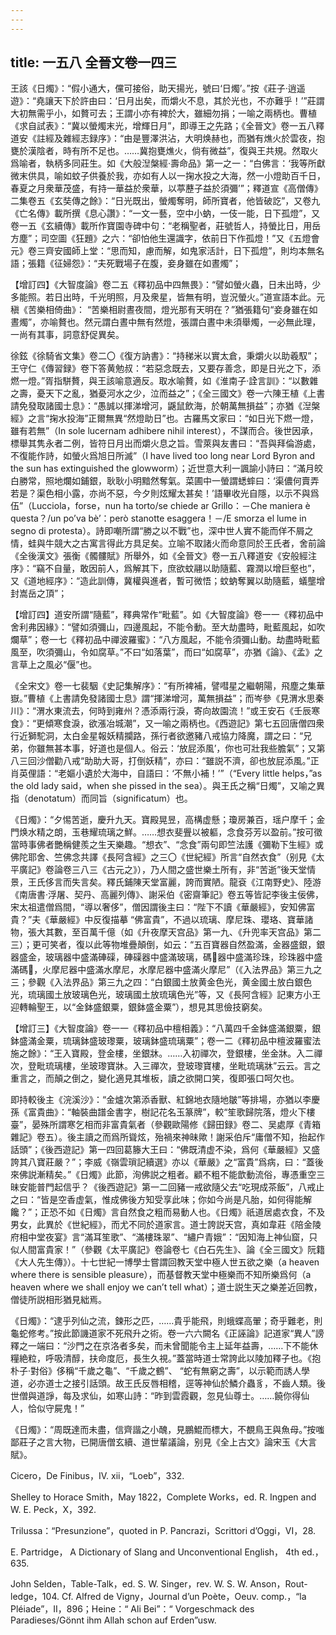 ```yaml
---
---
---
```

title: 一五八 全晉文卷一四三
---




王該《日燭》：“假小通大，儻可接俗，助天揚光，號曰‘日燭’。”按《莊子·逍遥遊》：“堯讓天下於許由曰：‘日月出矣，而爝火不息，其於光也，不亦難乎！’”莊謂大初無需乎小，如贅可去；王謂小亦有裨於大，雖細勿捐；一喻之兩柄也。曹植《求自試表》：“冀以螢燭末光，增輝日月”，即導王之先路；《全晉文》卷一五八釋道安《註經及雜經志録序》：“由是豐澤洪沾，大明焕赫也，而猶有燋火於雲夜，抱甕於漢陰者，時有所不足也。……冀抱甕燋火，倘有微益”，復與王共規。然取火爲喻者，執柄多同莊生。如《大般湼槃經·壽命品》第一之一：“白佛言：‘我等所獻微末供具，喻如蚊子供養於我，亦如有人以一掬水投之大海，然一小燈助百千日，春夏之月衆華茂盛，有持一華益於衆華，以葶藶子益於須彌’”；釋道宣《高僧傳》二集卷五《玄奘傳之餘》：“日光既出，螢燭奪明，師所寶者，他皆破訖”，又卷九《亡名傳》載所撰《息心讚》：“一文一藝，空中小蚋，一伎一能，日下孤燈”，又卷一五《玄續傳》載所作寶園寺碑中句：“老稱聖者，莊號哲人，持螢比日，用岳方塵”；司空圖《狂題》之六：“卻怕他生還識字，依前日下作孤燈！”又《五燈會元》卷三齊安國師上堂：“思而知，慮而解，如鬼家活計，日下孤燈”，則均本無名語；張籍《征婦怨》：“夫死戰場子在腹，妾身雖在如晝燭”；

【增訂四】《大智度論》卷二五《釋初品中四無畏》：“譬如螢火蟲，日未出時，少多能照。若日出時，千光明照，月及衆星，皆無有明，豈況螢火。”道宣語本此。元稹《苦樂相倚曲》： “苦樂相尉晝夜間，燈光那有天明在？”猶張籍句“妾身雖在如晝燭”，亦喻贅也。然元謂白晝中無有然燈，張謂白晝中未須舉燭，一必無此理，一尚有其事，詞意舒促異矣。

徐鉉《徐騎省文集》卷二〇《復方訥書》：“持稊米以實太倉，秉爝火以助羲馭”；王守仁《傳習録》卷下答黄勉叔：“若惡念既去，又要存善念，即是日光之下，添燃一燈。”胥指駢贅，與王該喻意適反。取水喻贅，如《淮南子·詮言訓》：“以數雜之壽，憂天下之亂，猶憂河水之少，泣而益之”；《全三國文》卷一六陳王植《上書請免發取諸國士息》：“愚誠以揮涕增河，鼷鼠飲海，於朝萬無損益”；亦猶《湼槃經》之言“掬水投海”正爾無異“然燈助日”也。古羅馬文家曰：“如日光下燃一燈，雖有若無”（In sole lucernam adhibere nihil interest），不謀而合。後世因承，標舉其隽永者二例，皆符日月出而爝火息之旨。雪萊與友書曰：“吾與拜倫游處，不復能作詩，如螢火爲旭日所滅”（I have lived too long near Lord Byron and the sun has extinguished the glowworm）；近世意大利一諷諭小詩曰：“滿月皎白勝常，照地爛如鋪銀，耿耿小明黯然奪氣。菜圃中一螢謂蟋蟀曰：‘渠儂何賣弄若是？渠色相小露，亦尚不惡，今夕則炫耀太甚矣！’語畢收光自隱，以示不與爲伍”（Lucciola，forse，nun ha torto/se chiede ar Grillo：－Che maniera è questa？/un po’va bè’：però stanotte esaggera！－/E smorza el lume in segno di protesta）。詩即嘲所謂“勝之以不戰”也，深中世人實不能而佯不屑之情，蛙與牛競大之古寓言得此方具足矣。立喻不取諸火而命意同於王氏者，舍前論《全後漢文》張衡《髑髏賦》所舉外，如《全晉文》卷一五八釋道安《安般經注序》：“竊不自量，敢因前人，爲解其下，庶欲蚊翮以助隨藍、霧潤以增巨壑也”，又《道地經序》：“造此訓傳，冀權與進者，暫可微悟；蚊蚋奪翼以助隨藍，蟻壟增封嵩岳之頂”；

【增訂四】道安所謂“隨藍”，釋典常作“毗藍”。如《大智度論》卷一一《釋初品中舍利弗因緣》：“譬如須彌山，四邊風起，不能令動。至大劫盡時，毗藍風起，如吹爛草”；卷一七《釋初品中禪波羅蜜》：“八方風起，不能令須彌山動。劫盡時毗藍風至，吹須彌山，令如腐草。”不曰“如落葉”，而曰“如腐草”，亦猶《論》、《孟》之言草上之風必“偃”也。

《全宋文》卷一七裴駰《史記集解序》：“有所裨補，譬嘒星之繼朝陽，飛塵之集華嶽。”曹植《上書請免發諸國士息》謂“揮涕增河，萬無損益”；而岑參《見渭水思秦川》：“渭水東流去，何時到雍州？憑添兩行淚，寄向故園流！”或王安石《壬辰寒食》：“更傾寒食淚，欲漲冶城潮”，又一喻之兩柄也。《西遊記》第七五回唐僧四衆行近獅駝洞，太白金星報妖精攔路，孫行者欲邀豬八戒協力降魔，謂之曰：“兄弟，你雖無甚本事，好道也是個人。俗云：‘放屁添風’，你也可壯我些膽氣”；又第八三回沙僧勸八戒“助助大哥，打倒妖精”，亦曰：“雖説不濟，卻也放屁添風。”正肖英俚語：“老嫗小遺於大海中，自語曰：‘不無小補！’”（“Every little helps，”as the old lady said，when she pissed in the sea）。與王氏之稱“日燭”，又喻之異指（denotatum）而同旨（significatum）也。

《日燭》：“夕惕苦逝，慶升九天。寶殿晃昱，高構虚懸；瓊房兼百，瑶户摩千；金門焕水精之朗，玉巷耀琉璃之鮮。……想衣斐舋以被軀，念食芬芳以盈前。”按可徵當時事佛者艷稱健羨之生天樂趣。“想衣”、“念食”兩句即竺法護《彌勒下生經》或佛陀耶舍、竺佛念共譯《長阿含經》之三〇《世紀經》所言“自然衣食”（别見《太平廣記》卷論卷三八三《古元之》），乃人間之盛世樂土所有，非“苦逝”後天堂情景，王氏侈言而失言矣。釋氏鋪陳天堂富麗，誇而實陋。龍袞《江南野史》、陸游《南唐書·浮屠、契丹、高麗列傳》、謝采伯《密齋筆記》卷五等皆記李後主佞佛，宋太祖遣僧爲間，“導以奢侈”，僧因謂後主曰：“陛下不讀《華嚴經》，安知佛富貴？”夫《華嚴經》中反復描摹 “佛富貴”，不過以琉璃、摩尼珠、瓔珞、寶華諸物，張大其數，至百萬千億（如《升夜摩天宫品》第一九、《升兜率天宫品》第二三）；更可笑者，復以此等物堆疊顛倒，如云：“五百寶器自然盈滿，金器盛銀，銀器盛金，玻璃器中盛滿硨磲，硨磲器中盛滿玻璃，碼𥔥器中盛滿珍珠，珍珠器中盛滿碼𥔥，火摩尼器中盛滿水摩尼，水摩尼器中盛滿火摩尼”（《入法界品》第三九之三；參觀《入法界品》第三九之四：“白銀國土放黄金色光，黄金國土放白銀色光，琉璃國土放玻璃色光，玻璃國土放琉璃色光”等，又《長阿含經》記東方小王迎轉輪聖王，以“金鉢盛銀粟，銀鉢盛金粟”），想見其思儉技窮矣。

【增訂三】《大智度論》卷一一《釋初品中檀相義》：“八萬四千金鉢盛滿銀粟，銀鉢盛滿金粟，琉璃鉢盛玻瓈粟，玻璃鉢盛琉璃粟”；卷一二《釋初品中檀波羅蜜法施之餘》：“王入寶殿，登金樓，坐銀牀。……入初禪次，登銀樓，坐金牀。入二禪次，登毗琉璃樓，坐玻瓈寶牀。入三禪次，登玻瓈寶樓，坐毗琉璃牀”云云。言之重言之，而顛之倒之，變化適見其堆板，讀之欲開口笑，復即張口呵欠也。

即持較後主《浣溪沙》：“金爐次第添香獸、紅錦地衣隨地皺”等排場，亦猶以李慶孫《富貴曲》：“軸裝曲譜金書字，樹記花名玉篆牌”，較“笙歌歸院落，燈火下樓臺”，晏殊所謂寒乞相而非富貴氣者（參觀歐陽修《歸田録》卷二、吴處厚《青箱雜記》卷五）。後主讀之而爲所聳炫，殆禍來神昧歟！謝采伯斥“庸僧不知，抬起作話頭”；《後西遊記》第一四回葛籐大王曰：“佛既清虚不染，爲何《華嚴經》又盛誇其八寶莊嚴？”；李威《嶺雲瑣記續選》亦以《華嚴》之“富貴”爲病，曰：“蓋後來佛説漸精矣。”《日燭》此節，洵佛説之粗者。顧不粗不能歆動流俗，專憑重空三昧安能普門起信乎？《後西遊記》第一二回豬一戒欲隨父去“吃現成茶飯”，八戒止之曰：“皆是空香虚氣，惟成佛後方知受享此味；你如今尚是凡胎，如何得能解饞？”；正恐不如《日燭》言自然食之粗而易動人也。《日燭》祇道居處衣食，不及男女，此異於《世紀經》，而尤不同於道家言。道士誇説天宫，真如韋莊《陪金陵府相中堂夜宴》言“滿耳笙歌”、“滿樓珠翠”、“繡户青娥”：“因知海上神仙窟，只似人間富貴家！”（參觀《太平廣記》卷論卷七《白石先生》、論《全三國文》阮籍《大人先生傳》）。十七世紀一博學士嘗謂回教天堂中極人世五欲之樂（a heaven where there is sensible pleasure），而基督教天堂中極樂而不知所樂爲何（a heaven where we shall enjoy we can’t tell what）；道士説生天之樂差近回教，僧徒所説相形猶見絀焉。

《日燭》：“逮乎列仙之流，鍊形之匹，……貴乎能飛，則蛾蝶高翬；奇乎難老，則龜蛇修考。”按此節譏道家不死飛升之術。卷一六六闕名《正誣論》記道家“異人”謗釋之一端曰：“沙門之在京洛者多矣，而未曾聞能令主上延年益壽，……下不能休糧絶粒，呼吸清醇，扶命度厄，長生久視。”蓋當時道士常誇此以陵加釋子也。《抱朴子·對俗》侈稱“千歲之龜”、“千歲之鶴”、 “蛇有無窮之壽”，以示範而誘人學道，必亦道士之接引話頭。故王氏反唇相稽，逕等神仙於鱗介蟲豸，不齒人類。後世僧與道諍，每及求仙，如寒山詩：“昨到雲霞觀，忽見仙尊士。……饒你得仙人，恰似守屍鬼！”

《日燭》：“周既達而未盡，信齊諧之小醜，見鵬鯤而標大，不覩鳥王與魚母。”按嗤鄙莊子之言大物，已開唐僧玄續、道世輩議論，别見《全上古文》論宋玉《大言賦》。

Cicero，De Finibus，IV. xii，“Loeb”，332.

Shelley to Horace Smith，May 1822，Complete Works，ed. R. Ingpen and W. E. Peck，X，392.

Trilussa：“Presunzione”，quoted in P. Pancrazi，Scrittori d’Oggi，VI，28.

E. Partridge， A Dictionary of Slang and Unconventional English， 4th ed.，635.

John Selden，Table-Talk，ed. S. W. Singer，rev. W. S. W. Anson，Rout- ledge，104. Cf. Alfred de Vigny，Journal d’un Poète，Oeuv. comp.，“la Pléiade”，II，896；Heine：“ Ali Bei”：“ Vorgeschmack des Paradieses/Gönnt ihm Allah schon auf Erden”usw.